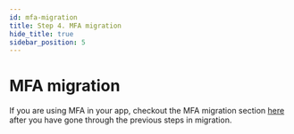 ```yaml
---
id: mfa-migration
title: Step 4. MFA migration
hide_title: true
sidebar_position: 5
---
```


# MFA migration

If you are using MFA in your app, checkout the MFA migration section [here](/docs/additional-verification/mfa/migration/legacy-to-new) after you have gone through the previous steps in migration.
